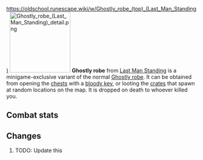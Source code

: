 https://oldschool.runescape.wiki/w/Ghostly_robe_(top)_(Last_Man_Standing)
{{Infobox Item
|name = Ghostly robe
|image = [[File:Ghostly robe (Last Man Standing).png]]
|release = [[4 August]] [[2016]]
|update = Last Man Standing Beta and Splashing Restrictions  # TODO: Update this
|members = No
|quest = No
|tradeable = No
|placeholder = No
|equipable = Yes
|stackable = No
|noteable = Yes
|options = Wield, Drop   # TODO: Update this
|examine = A particularly spooky robe top.
|value = 1
|alchable = No
|weight = 0.001
|id = 27167
}}
[[File:Ghostly robe (Last Man Standing) detail.png|160px|left]]
'''Ghostly robe''' from [[Last Man Standing]] is a minigame-exclusive variant of the normal [[Ghostly robe]]. It can be obtained from opening the [[Chest (Last Man Standing)|chests]] with a [[bloody key]], or looting the [[Crate (Last Man Standing)|crates]] that spawn at random locations on the map. It is dropped on death to whoever killed you.

==Combat stats==
{{Infobox Bonuses
|astab = 0
|aslash = 0
|acrush = 0
|amagic = 5
|arange = 0
|dstab = 0
|dslash = 0
|dcrush = 0
|dmagic = 5
|drange = 0
|str = 0
|rstr = 0
|mdmg = 0
|prayer = 0
|slot = body
|image = [[File:Ghostly robe equipped male.png|160px]]
|altimage = [[File:Ghostly robe equipped female.png|160px]]
}}

==Changes==
# TODO: Update this
{{Subject changes header}}
{{Subject changes
|date = 4 August 2016
|update = Last Man Standing
|change = The item was made fully available with the release of Last Man Standing.
}}
{{Subject changes footer}}

{{Last Man Standing In-game Items}}